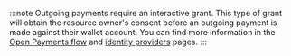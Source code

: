 :::note
Outgoing payments require an interactive grant. This type of grant will obtain the resource owner's consent before an outgoing payment is made against their wallet account. You can find more information in the [Open Payments flow](/concepts/op-flow/#outgoing-payment) and [identity providers](/identity/idp) pages.
:::
